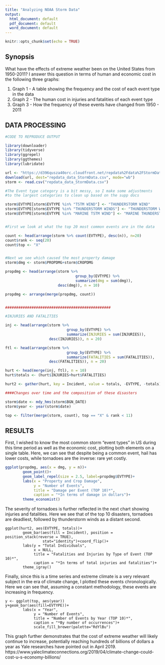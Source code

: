 ---
title: "Analyzing NOAA Storm Data"
output:
  html_document: default
  pdf_document: default
  word_document: default
---

```{r setup, include=FALSE}
knitr::opts_chunk$set(echo = TRUE)
```

## Synopsis

What have the effects of extreme weather been on the United States from 1950-2011? I answer this question in terms of human and economic cost in the following three graphs:

1) Graph 1 - A table showing the frequency and the cost of each event type in the data
2) Graph 2 - The human cost in injuries and fatalities of each event type
3) Graph 3 - How the frequency of these events have changed from 1950 - 2011


## DATA PROCESSING

```{r data processing}

#CODE TO REPRODUCE OUTPUT

library(downloader)
library(tidyverse)
library(ggrepel)
library(ggthemes)
library(lubridate)

url <- "https://d396qusza40orc.cloudfront.net/repdata%2Fdata%2FStormData.csv.bz2" 
download(url, dest="repdata_data_StormData.csv", mode="wb")
storm <- read.csv("repdata_data_StormData.csv")

#The Event type category is a bit messy, so I make some adjustments
#to the largest categories to clean up based on the supp docs

storm$EVTYPE[storm$EVTYPE %in% "TSTM WIND"] <- "THUNDERSTORM WIND"
storm$EVTYPE[storm$EVTYPE %in% "THUNDERSTORM WINDS"] <- "THUNDERSTORM WIND"
storm$EVTYPE[storm$EVTYPE %in% "MARINE TSTM WIND"] <- "MARINE THUNDERSTORM WIND"


#First we look at what the top 20 most common events are in the data

count <- head(arrange(storm %>% count(EVTYPE), desc(n)), n=20)
count$rank <- seq(20)
count$top <- "X"


#Next we see which caused the most property damage
storm$dmg <- storm$PROPDMG+storm$CROPDMG

propdmg <- head(arrange(storm %>% 
                                group_by(EVTYPE) %>% 
                                summarize(dmg = sum(dmg)),
                        desc(dmg)), n = 10)

propdmg <- arrange(merge(propdmg, count))


################################################

#INJURIES AND FATALITIES

inj <- head(arrange(storm %>% 
                            group_by(EVTYPE) %>% 
                            summarize(INJURIES = sum(INJURIES)),
                    desc(INJURIES)), n = 20)

ftl <- head(arrange(storm %>% 
                            group_by(EVTYPE) %>% 
                            summarize(FATALITIES = sum(FATALITIES)),
                    desc(FATALITIES)), n = 20)

hurt <- head(merge(inj, ftl), n = 10)
hurt$totals <- (hurt$INJURIES+hurt$FATALITIES)

hurt2 <- gather(hurt, key = Incident, value = totals, -EVTYPE, -totals)

####Changes over time and the composition of these disasters

storm$date <- mdy_hms(storm$BGN_DATE)
storm$year <- year(storm$date)

top <- filter(merge(storm, count), top == "X" & rank < 11)

```

## RESULTS

First, I wished to know the most common storm "event types" in US during this time period as well as the economic cost, plotting both elements on a single table. Here, we can see that despite being a common event, hail has lower costs, while tornadoes are the inverse: rare yet costly.

```{r results, echo=TRUE}

ggplot(propdmg, aes(x = dmg, y = n))+
        geom_point()+
        geom_label_repel(size = 2.5, label=propdmg$EVTYPE)+
        labs(x = "Property and Crop Damage",
             y = "Number of Events",
             title = "Damage per Event (TOP 10)*",
             caption = "*In terms of damage in dollars")+
        theme_economist()
```

The severity of tornadoes is further reflected in the next chart showing injuries and fatalities. Here we see that of the top 10 disasters, tornadoes are deadliest, followed by thunderstorm winds as a distant second.

```{results2, echo=TRUE}

ggplot(hurt2, aes(EVTYPE, totals))+
        geom_bar(aes(fill = Incident), position = position_stack(reverse = TRUE),
                 stat="identity")+coord_flip()+
        labs(y = "Total Individuals",
             x = NULL,
             title = "Fatalities and Injuries by Type of Event (TOP 10)*",
             caption = "*In terms of total injuries and fatalities")+
        theme_igray()
```

Finally, since this is a time series and extreme climate is a very relevant subject in the era of climate change, I plotted these events chronologically. Here we can see that, assuming a constant methodology, these events are increasing in frequency.

```{results3, echo=TRUE}


y <- ggplot(top, aes(year))
y+geom_bar(aes(fill=EVTYPE))+
        labs(x = "Year",
             y = "Number of Events",
             title = "Number of Events by Year (TOP 10)*",
             caption = "*By number of occurrences")+
             scale_fill_brewer(palette="RdYlBu")

```

This graph further demonstrates that the cost of extreme weather will likely continue to increase, potentially reaching hundreds of billions of dollars a year as Yale researches have pointed out in April 2019. https://www.yaleclimateconnections.org/2019/04/climate-change-could-cost-u-s-economy-billions/
